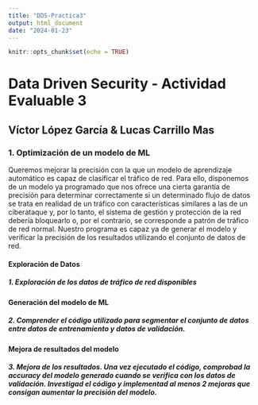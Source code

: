 ```yaml
---
title: "DDS-Practica3"
output: html_document
date: "2024-01-23"
---
```


```r
knitr::opts_chunk$set(echo = TRUE)
```

# Data Driven Security - Actividad Evaluable 3

## Víctor López García & Lucas Carrillo Mas

### 1. Optimización de un modelo de ML

Queremos mejorar la precisión con la que un modelo de aprendizaje automático es capaz de clasificar el tráfico de red. Para ello, disponemos de un modelo ya programado que nos ofrece una cierta garantía de precisión para determinar correctamente si un determinado flujo de datos se trata en realidad de un tráfico con características similares a las de un ciberataque y, por lo tanto, el sistema de gestión y protección de la red debería bloquearlo o, por el contrario, se corresponde a patrón de tráfico de red normal. Nuestro programa es capaz ya de generar el modelo y verificar la precisión de los resultados utilizando el conjunto de datos de red.

#### Exploración de Datos

##### 1. Exploración de los datos de tráfico de red disponibles




#### Generación del modelo de ML

##### 2. Comprender el código utilizado para segmentar el conjunto de datos entre datos de entrenamiento y datos de validación.





#### Mejora de resultados del modelo

##### 3. Mejora de los resultados. Una vez ejecutado el código, comprobad la accuracy del modelo generado cuando se verifica con los datos de validación. Investigad el código y implementad al menos 2 mejoras que consigan aumentar la precisión del modelo.






